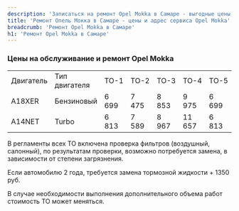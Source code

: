 ```yaml
---
description: 'Записаться на ремонт Opel Mokka в Самаре - выгодные цены, гарантия, скидки и акции, официальный сервис Опель Мокка.'
title: 'Ремонт Опель Мокка в Самаре - цены и адрес сервиса Opel Mokka'
breadcrumb: 'Ремонт Opel Mokka в Самаре'
h1: 'Ремонт Opel Mokka в Самаре'
---
```

<h3>Цены на обслуживание и ремонт Opel Mokka</h3>
<table>
<tbody>
<tr>
	<td>
		Двигатель
	</td>
	<td>
		Тип двигателя
	</td>
	<td>
		ТО-1
	</td>
	<td>
		ТО-2
	</td>
	<td>
		ТО-3
	</td>
	<td>
		ТО-4
	</td>
	<td>
		ТО-5
	</td>
	<td>
		ТО-6
	</td>
	<td>
		ТО-7
	</td>
	<td>
		ТО-8
	</td>
	<td>
		ТО-9
	</td>
</tr>
<tr>
	<td>
		A18XER
	</td>
	<td>
		Бензиновый
	</td>
	<td>
		6 699
	</td>
	<td>
		7 475
	</td>
	<td>
		8 853
	</td>
	<td>
		9 975
	</td>
	<td>
		6 699
	</td>
	<td>
		7 475
	</td>
	<td>
		8 853
	</td>
	<td>
		9 975
	</td>
	<td>
		6 699
	</td>
</tr>
<tr>
	<td>
		A14NET
	</td>
	<td>
		Turbo
	</td>
	<td>
		6 813
	</td>
	<td>
		7 589
	</td>
	<td>
		8 967
	</td>
	<td>
		11 657
	</td>
	<td>
		6 813
	</td>
	<td>
		7 589
	</td>
	<td>
		8 967
	</td>
	<td>
		11 657
	</td>
	<td>
		6 813
	</td>
</tr>
</tbody>
</table>
<p>
	В регламенты всех ТО включена проверка фильтров (воздушный, салонный), по результатам проверки, возможно потребуется замена, в зависимости от степени загрязнения.
</p>
<p>
	Если автомобилю 2 года, требуется замена тормозной жидкости + 1350 руб.
</p>
<p>
	В случае необходимости выполнения дополнительного объема работ стоимость ТО может меняться.
</p>